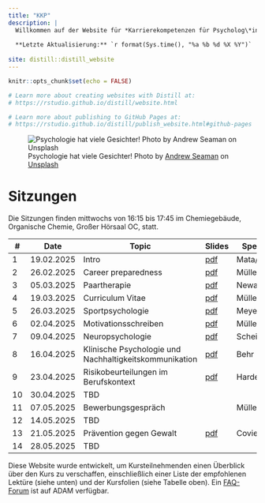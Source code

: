 ```yaml
---
title: "KKP"
description: |
  Willkommen auf der Website für *Karrierekompetenzen für Psycholog\*innen* FS25 ([75723-01](https://vorlesungsverzeichnis.unibas.ch/de/vorlesungsverzeichnis?id=292389))
  
  **Letzte Aktualisierung:** `r format(Sys.time(), "%a %b %d %X %Y")`
  
site: distill::distill_website
---
```


```r
knitr::opts_chunk$set(echo = FALSE)

# Learn more about creating websites with Distill at:
# https://rstudio.github.io/distill/website.html

# Learn more about publishing to GitHub Pages at:
# https://rstudio.github.io/distill/publish_website.html#github-pages

```

![Psychologie hat viele Gesichter! <span>Photo by <a href="https://unsplash.com/@amseaman?utm_content=creditCopyText&utm_medium=referral&utm_source=unsplash">Andrew Seaman</a> on <a href="https://unsplash.com/photos/gray-concrete-wall-4Fi_4Q6_eFM?utm_content=creditCopyText&utm_medium=referral&utm_source=unsplash">Unsplash</a></span>](photos/andrew-seaman-4Fi_4Q6_eFM-unsplash.jpg)


      

# Sitzungen

Die Sitzungen finden mittwochs von 16:15 bis 17:45 im Chemiegebäude, Organische Chemie, Großer Hörsaal OC, statt.

::: l-body
| # | Date     | Topic                         | Slides | Speaker |
|---| ---------|-------------------------------|--------| --------|
| 1 | 19.02.2025 | Intro | [pdf](index.html) | Mata/Doshi |
| 2 | 26.02.2025 | Career preparedness | [pdf](index.html) | Müller |
| 3 | 05.03.2025 | Paartherapie | [pdf](index.html)  | Newark |
| 4 | 19.03.2025 | Curriculum Vitae | [pdf](index.html) | Müller |
| 5 | 26.03.2025 | Sportpsychologie | [pdf](index.html) | Meyer |
| 6 | 02.04.2025 | Motivationsschreiben | [pdf](index.html) | Müller |
| 7 | 09.04.2025 | Neuropsychologie | [pdf](index.html) | Scheitter |
| 8 | 16.04.2025 | Klinische Psychologie und Nachhaltigkeitskommunikation | [pdf](index.html) | Behr |
| 9 | 23.04.2025 | Risikobeurteilungen im Berufskontext | [pdf](index.html) | Hardegger |
| 10 | 30.04.2025 | TBD | |  |
|11 | 07.05.2025 | Bewerbungsgespräch |   | Müller |
|12 | 14.05.2025 | TBD |  |  |
|13 | 21.05.2025 | Prävention gegen Gewalt | [pdf](index.html)  | Coviello |
|14 | 28.05.2025 | TBD | |  |
:::


Diese Website wurde entwickelt, um Kursteilnehmenden einen Überblick über den Kurs zu verschaffen, einschließlich einer Liste der empfohlenen Lektüre (siehe unten) und der Kursfolien (siehe Tabelle oben). Ein [FAQ-Forum](https://adam.unibas.ch/goto_adam_crs_1942323.html) ist auf ADAM verfügbar.



